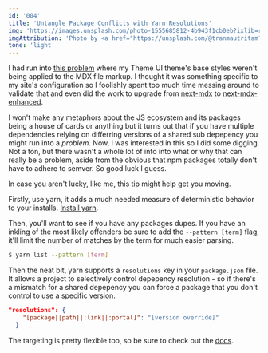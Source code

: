 ```yaml
---
id: '004'
title: 'Untangle Package Conflicts with Yarn Resolutions'
img: 'https://images.unsplash.com/photo-1555685812-4b943f1cb0eb?ixlib=rb-1.2.1&ixid=eyJhcHBfaWQiOjEyMDd9&auto=format&fit=crop&w=3300&q=80'
imgAttribution: 'Photo by <a href="https://unsplash.com/@tranmautritam?utm_source=unsplash&amp;utm_medium=referral&amp;utm_content=creditCopyText">Tran Mau Tri Tam</a> on <a href="https://unsplash.com/s/photos/kitten?utm_source=unsplash&amp;utm_medium=referral&amp;utm_content=creditCopyText">Unsplash</a>'
tone: 'light'
---
```


I had run into [this problem](https://github.com/system-ui/theme-ui/issues/1130) where my Theme UI theme's base styles weren't being applied to the MDX file markup. I thought it was something specific to my site's configuration so I foolishly spent too much time messing around to validate that and even did the work to upgrade from [next-mdx](https://github.com/vercel/next.js/tree/master/packages/next-mdx) to [next-mdx-enhanced](https://github.com/hashicorp/next-mdx-enhanced).

I won't make any metaphors about the JS ecosystem and its packages being a house of cards or anything but it turns out that if you have multiple dependencies relying on differring versions of a shared sub depepency you might run into a _problem_. Now, I was interested in this so I did some digging. Not a ton, but there wasn't a whole lot of info into what or why that can really be a problem, aside from the obvious that npm packages totally don't have to adhere to semver. So good luck I guess.

In case you aren't lucky, like me, this tip might help get you moving.

Firstly, use yarn, it adds a much needed measure of deterministic behavior to your installs. [Install yarn](https://yarnpkg.com/getting-started/install).

Then, you'll want to see if you have any packages dupes. If you have an inkling of the most likely offenders be sure to add the `--pattern [term]` flag, it'll limit the number of matches by the term for much easier parsing.

```bash
$ yarn list --pattern [term]
```

Then the neat bit, yarn supports a `resolutions` key in your `package.json` file. It allows a project to selectively control depepency resolution - so if there's a mismatch for a shared depepency you can force a package that you don't control to use a specific version.

```json
"resolutions": {
    "[package||path||:link||:portal]": "[version override]"
  }
```

The targeting is pretty flexible too, so be sure to check out the [docs](https://yarnpkg.com/configuration/manifest#resolutions).
